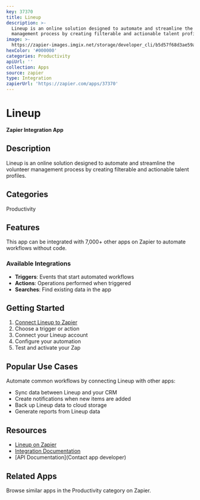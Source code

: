 ```yaml
---
key: 37370
title: Lineup
description: >-
  Lineup is an online solution designed to automate and streamline the volunteer
  management process by creating filterable and actionable talent profiles.
image: >-
  https://zapier-images.imgix.net/storage/developer_cli/b5d57f68d3ae59a598b4dba06b29de67.png?auto=format%2Ccompress&ixlib=python-3.0.0&q=50
hexColor: '#000000'
categories: Productivity
apiUrl: ''
collection: Apps
source: zapier
type: Integration
zapierUrl: 'https://zapier.com/apps/37370'
---
```

# Lineup

**Zapier Integration App**

## Description

Lineup is an online solution designed to automate and streamline the volunteer management process by creating filterable and actionable talent profiles.

## Categories

Productivity

## Features

This app can be integrated with 7,000+ other apps on Zapier to automate workflows without code.

### Available Integrations

- **Triggers**: Events that start automated workflows
- **Actions**: Operations performed when triggered
- **Searches**: Find existing data in the app

## Getting Started

1. [Connect Lineup to Zapier](https://zapier.com/apps/37370)
2. Choose a trigger or action
3. Connect your Lineup account
4. Configure your automation
5. Test and activate your Zap

## Popular Use Cases

Automate common workflows by connecting Lineup with other apps:

- Sync data between Lineup and your CRM
- Create notifications when new items are added
- Back up Lineup data to cloud storage
- Generate reports from Lineup data

## Resources

- [Lineup on Zapier](https://zapier.com/apps/37370)
- [Integration Documentation](https://zapier.com/apps/37370/integrations)
- [API Documentation](Contact app developer)

## Related Apps

Browse similar apps in the Productivity category on Zapier.

